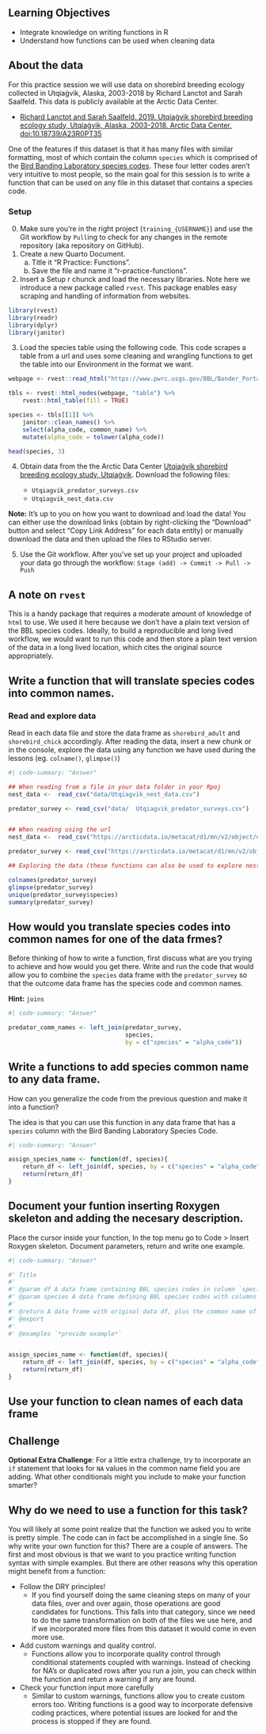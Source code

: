 ## Learning Objectives {.unnumbered}

-   Integrate knowledge on writing functions in R
-   Understand how functions can be used when cleaning data


## About the data {.unnumbered}

For this practice session we will use data on shorebird breeding ecology collected in Utqiaġvik, Alaska, 2003-2018 by Richard Lanctot and Sarah Saalfeld. This data is publicly available at the Arctic Data Center.

-   [Richard Lanctot and Sarah Saalfeld. 2019. Utqiaġvik shorebird breeding ecology study, Utqiaġvik, Alaska, 2003-2018. Arctic Data Center. doi:10.18739/A23R0PT35](https://doi.org/10.18739/A23R0PT35)


One of the features if this dataset is that it has many files with similar formatting, most of which contain the column `species` which is comprised of the [Bird Banding Laboratory species codes](https://www.usgs.gov/labs/bird-banding-laboratory/science/understanding-bbl-codes). These four letter codes aren't very intuitive to most people, so the main goal for this session is to write a function that can be used on any file in this dataset that contains a species code.


::: callout-tip
### Setup

0. Make sure you’re in the right project (`training_{USERNAME}`) and use the Git workflow by `Pull`ing to check for any changes in the remote repository (aka repository on GitHub). 
1. Create a new Quarto Document.
    a. Title it “R Practice: Functions”.
    b. Save the file and name it “r-practice-functions”.

2.  Insert a Setup r chunck and load the necessary libraries. Note here we introduce a new package called `rvest`. This package enables easy scraping and handling of information from websites.

```r
library(rvest)
library(readr)
library(dplyr)
library(janitor)
```

3. Load the species table using the following code. This code scrapes a table from a url and uses some cleaning and wrangling functions to get the table into our Environment in the format we want.

```r
webpage <- rvest::read_html("https://www.pwrc.usgs.gov/BBL/Bander_Portal/login/speclist.php")

tbls <- rvest::html_nodes(webpage, "table") %>% 
    rvest::html_table(fill = TRUE)

species <- tbls[[1]] %>% 
    janitor::clean_names() %>% 
    select(alpha_code, common_name) %>% 
    mutate(alpha_code = tolower(alpha_code))

head(species, 3)
```

4.  Obtain data from the the Arctic Data Center [Utqiaġvik shorebird breeding ecology study, Utqiaġvik](https://doi.org/10.18739/A23R0PT35). Download the following files:

    -   `Utqiagvik_predator_surveys.csv`
    -   `Utqiagvik_nest_data.csv`
    
**Note:** It's up to you on how you want to download and load the data! You can either use the download links (obtain by right-clicking the "Download" button and select "Copy Link Address" for each data entity) or manually download the data and then upload the files to RStudio server.

5. Use the Git workflow. After you’ve set up your project and uploaded your data go through the workflow: ```Stage (add) -> Commit -> Pull -> Push```

:::


::: {.callout-caution icon="false"}
## A note on `rvest`
This is a handy package that requires a moderate amount of knowledge of `html` to use. We used it here because we don't have a plain text version of the BBL species codes. Ideally, to build a reproducible and long lived workflow, we would want to run this code and then store a plain text version of the data in a long lived location, which cites the original source appropriately.
:::



## Write a function that will translate species codes into common names.


::: callout-note
### Read and explore data
Read in each data file and store the data frame as `shorebird_adult` and `shorebird_chick` accordingly. After reading the data, insert a new chunk or in the console, explore the data using any function we have used during the lessons (eg. `colname()`, `glimpse()`)

::: 

```r
#| code-summary: "Answer"

## When reading from a file in your data folder in your Rpoj
nest_data <-  read_csv("data/Utqiagvik_nest_data.csv")

predator_survey <- read_csv("data/	Utqiagvik_predator_surveys.csv")


## When reading using the url
nest_data <-  read_csv("https://arcticdata.io/metacat/d1/mn/v2/object/urn%3Auuid%3A982bd2fc-4edf-4da7-96ef-0d11b853102d")

predator_survey <- read_csv("https://arcticdata.io/metacat/d1/mn/v2/object/urn%3Auuid%3A9ffec04c-7e2d-41dd-9e88-b6c2e8c4375e")

## Exploring the data (these functions can also be used to explore nest_data) 

colnames(predator_survey)
glimpse(predator_survey)
unique(predator_survey$species)
summary(predator_survey)

```


::: callout-note
## How would you translate species codes into common names for one of the data frmes?

Before thinking of how to write a function, first discuss what are you trying to achieve and how would you get there. Write and run the code that would allow you to combine the `species` data frame with the `predator_survey` so that the outcome data frame has the species code and common names.

**Hint:** `joins`
    
:::

```r
#| code-summary: "Answer"

predator_comm_names <- left_join(predator_survey,
                                 species,
                                 by = c("species" = "alpha_code"))

```



::: callout-note
## Write a functions to add species common name to any data frame.
How can you generalize the code from the previous question and make it into a function?

The idea is that you can use this function in any data frame that has a `species` column with the Bird Banding Laboratory Species Code.

:::


```r
#| code-summary: "Answer"

assign_species_name <- function(df, species){
    return_df <- left_join(df, species, by = c("species" = "alpha_code"))
    return(return_df)
}

```


::: callout-note
## Document your funtion inserting Roxygen skeleton and adding the necesary description.
Place the cursor inside your function, In the top menu go to Code > Insert Roxygen skeleton. Document parameters, return and write one example. 

:::

```r
#| code-summary: "Answer"

#' Title
#'
#' @param df A data frame containing BBL species codes in column `species`
#' @param species A data frame defining BBL species codes with columns `alpha_code` and `common_name` 
#'
#' @return A data frame with original data df, plus the common name of species
#' @export
#'
#' @examples `*provide example*`


assign_species_name <- function(df, species){
    return_df <- left_join(df, species, by = c("species" = "alpha_code"))
    return(return_df)
}

```


::: callout-note
## Use your function to clean names of each data frame

<!--Finalize this question-->

:::



::: callout-note
## Challenge

**Optional Extra Challenge**: For a little extra challenge, try to incorporate an `if` statement that looks for `NA` values in the common name field you are adding. What other conditionals might you include to make your function smarter?
:::




::: {.callout-caution icon="false"}

## Why do we need to use a function for this task?

You will likely at some point realize that the function we asked you to write is pretty simple. The code can in fact be accomplished in a single line. So why write your own function for this? There are a couple of answers. The first and most obvious is that we want to you practice writing function syntax with simple examples. But there are other reasons why this operation might benefit from a function:

* Follow the DRY principles!
    - If you find yourself doing the same cleaning steps on many of your data files, over and over again, those operations are good candidates for functions. This falls into that category, since we need to do the same transformation on both of the files we use here, and if we incorporated more files from this dataset it would come in even more use.
* Add custom warnings and quality control.
    - Functions allow you to incorporate quality control through conditional statements coupled with warnings. Instead of checking for NA's or duplicated rows after you run a join, you can check within the function and return a warning if any are found.
* Check your function input more carefully
    - Similar to custom warnings, functions allow you to create custom errors too. Writing functions is a good way to incorporate defensive coding practices, where potential issues are looked for and the process is stopped if they are found.

:::



